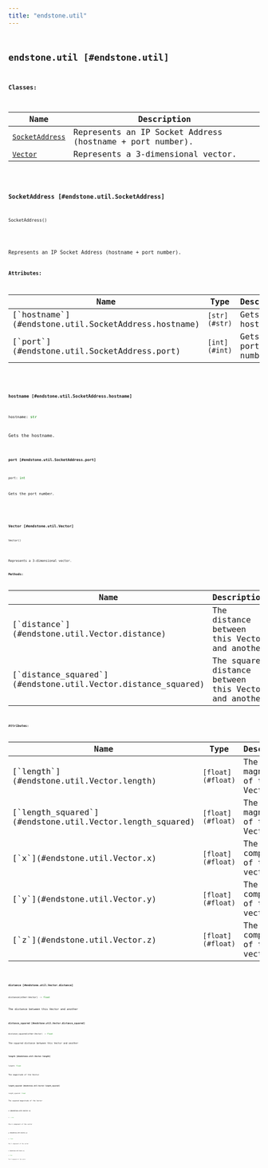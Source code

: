 ```yaml
---
title: "endstone.util"
---
```


## <code className="doc-symbol doc-symbol-module"/> endstone.util [#endstone.util]

**Classes:**

Name | Description
---- | -----------
[`SocketAddress`](#endstone.util.SocketAddress) | Represents an IP Socket Address (hostname + port number).
[`Vector`](#endstone.util.Vector) | Represents a 3-dimensional vector.

### <code className="doc-symbol doc-symbol-class"/> SocketAddress [#endstone.util.SocketAddress]

```python
SocketAddress()
```

<div className="pl-[2em] mt-[1.25em]">

Represents an IP Socket Address (hostname + port number).

**Attributes:**

<table>
<thead>
   <tr>
      <th>Name</th>
      <th>Type</th>
      <th>Description</th>
   </tr>
</thead>
<tbody>
    <tr key="hostname">
        <td>[`hostname`](#endstone.util.SocketAddress.hostname)</td>
        <td><code className="nextra-code">[str](#str)</code></td>
        <td>Gets the hostname.</td>
    </tr>
    <tr key="port">
        <td>[`port`](#endstone.util.SocketAddress.port)</td>
        <td><code className="nextra-code">[int](#int)</code></td>
        <td>Gets the port number.</td>
    </tr></tbody>
</table>

#### <code className="doc-symbol doc-symbol-attribute"/> hostname [#endstone.util.SocketAddress.hostname]

```python
hostname: str
```

Gets the hostname.

#### <code className="doc-symbol doc-symbol-attribute"/> port [#endstone.util.SocketAddress.port]

```python
port: int
```

Gets the port number.

</div>

### <code className="doc-symbol doc-symbol-class"/> Vector [#endstone.util.Vector]

```python
Vector()
```

<div className="pl-[2em] mt-[1.25em]">

Represents a 3-dimensional vector.

**Methods:**

<table>
<thead>
   <tr>
      <th>Name</th>
      <th>Description</th>
   </tr>
</thead>
<tbody>
    <tr key="distance">
        <td>[`distance`](#endstone.util.Vector.distance)</td>
        <td>The distance between this Vector and another</td>
    </tr>
    <tr key="distance_squared">
        <td>[`distance_squared`](#endstone.util.Vector.distance_squared)</td>
        <td>The squared distance between this Vector and another</td>
    </tr></tbody>
</table>

**Attributes:**

<table>
<thead>
   <tr>
      <th>Name</th>
      <th>Type</th>
      <th>Description</th>
   </tr>
</thead>
<tbody>
    <tr key="length">
        <td>[`length`](#endstone.util.Vector.length)</td>
        <td><code className="nextra-code">[float](#float)</code></td>
        <td>The magnitude of the Vector</td>
    </tr>
    <tr key="length_squared">
        <td>[`length_squared`](#endstone.util.Vector.length_squared)</td>
        <td><code className="nextra-code">[float](#float)</code></td>
        <td>The squared magnitude of the Vector</td>
    </tr>
    <tr key="x">
        <td>[`x`](#endstone.util.Vector.x)</td>
        <td><code className="nextra-code">[float](#float)</code></td>
        <td>The X component of the vector</td>
    </tr>
    <tr key="y">
        <td>[`y`](#endstone.util.Vector.y)</td>
        <td><code className="nextra-code">[float](#float)</code></td>
        <td>The Y component of the vector</td>
    </tr>
    <tr key="z">
        <td>[`z`](#endstone.util.Vector.z)</td>
        <td><code className="nextra-code">[float](#float)</code></td>
        <td>The Z component of the vector</td>
    </tr></tbody>
</table>

#### <code className="doc-symbol doc-symbol-method"/> distance [#endstone.util.Vector.distance]

```python
distance(other:Vector) -> float
```

The distance between this Vector and another

#### <code className="doc-symbol doc-symbol-method"/> distance_squared [#endstone.util.Vector.distance_squared]

```python
distance_squared(other:Vector) -> float
```

The squared distance between this Vector and another

#### <code className="doc-symbol doc-symbol-attribute"/> length [#endstone.util.Vector.length]

```python
length: float
```

The magnitude of the Vector

#### <code className="doc-symbol doc-symbol-attribute"/> length_squared [#endstone.util.Vector.length_squared]

```python
length_squared: float
```

The squared magnitude of the Vector

#### <code className="doc-symbol doc-symbol-attribute"/> x [#endstone.util.Vector.x]

```python
x: float
```

The X component of the vector

#### <code className="doc-symbol doc-symbol-attribute"/> y [#endstone.util.Vector.y]

```python
y: float
```

The Y component of the vector

#### <code className="doc-symbol doc-symbol-attribute"/> z [#endstone.util.Vector.z]

```python
z: float
```

The Z component of the vector

</div>
